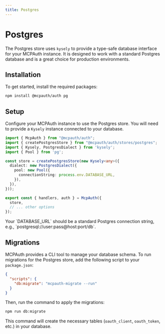 ```yaml
---
title: Postgres
---
```



# Postgres

The Postgres store uses `kysely` to provide a type-safe database interface for your MCPAuth instance. It is designed to work with a standard Postgres database and is a great choice for production environments.

## Installation

To get started, install the required packages:

```bash
npm install @mcpauth/auth pg
```

## Setup

Configure your MCPAuth instance to use the Postgres store. You will need to provide a `Kysely` instance connected to your database.

```typescript filename="auth.ts"
import { McpAuth } from "@mcpauth/auth";
import { createPostgresStore } from "@mcpauth/auth/stores/postgres";
import { Kysely, PostgresDialect } from 'kysely';
import { Pool } from 'pg';

const store = createPostgresStore(new Kysely<any>({
  dialect: new PostgresDialect({
    pool: new Pool({
      connectionString: process.env.DATABASE_URL,
    }),
  }),
}));

export const { handlers, auth } = McpAuth({
  store,
  // ... other options
});
```

<Callout type="info">
  Your `DATABASE_URL` should be a standard Postgres connection string, e.g., `postgresql://user:pass@host:port/db`.
</Callout>

## Migrations

MCPAuth provides a CLI tool to manage your database schema. To run migrations for the Postgres store, add the following script to your `package.json`:

```json filename="package.json"
{
  "scripts": {
    "db:migrate": "mcpauth-migrate --run"
  }
}
```

Then, run the command to apply the migrations:

```bash
npm run db:migrate
```

This command will create the necessary tables (`oauth_client`, `oauth_token`, etc.) in your database.
